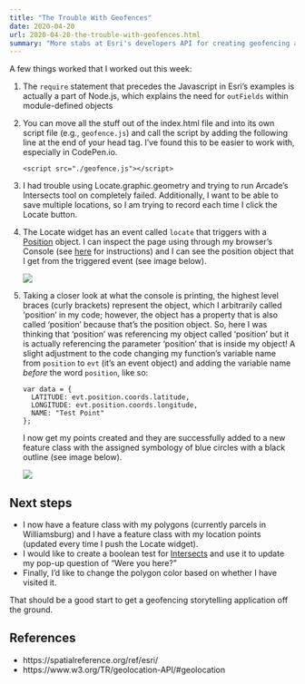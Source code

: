 ```yaml
---
title: "The Trouble With Geofences"
date: 2020-04-20
url: 2020-04-20-the-trouble-with-geofences.html
summary: "More stabs at Esri's developers API for creating geofencing application."
---
```


A few things worked that I worked out this week:

1. The `require` statement that precedes the Javascript in Esri's examples is actually a part of Node.js, which explains the need for `outFields` within module-defined objects
1. You can move all the stuff out of the index.html file and into its own script file (e.g., `geofence.js`) and call the script by adding the following line at the end of your head tag.
    I've found this to be easier to work with, especially in CodePen.io.

    ```
    <script src="./geofence.js"></script>
    ```
1. I had trouble using Locate.graphic.geometry and trying to run Arcade's Intersects tool on completely failed.
    Additionally, I want to be able to save multiple locations, so I am trying to record each time I click the Locate button.
1. The Locate widget has an event called `locate` that triggers with a [Position](https://www.w3.org/TR/geolocation-API/#position_interface) object.
    I can inspect the page using through my browser's Console (see [here](https://developer.mozilla.org/en-US/docs/Tools/Page_Inspector/How_to/Open_the_Inspector) for instructions) and I can see the position object that I get from the triggered event (see image below).

    ![](images/2020-04-20_geofence_console.png)
1. Taking a closer look at what the console is printing, the highest level braces (curly brackets) represent the object, which I arbitrarily called 'position' in my code; however, the object has a property that is also called 'position' because that's the position object.
    So, here I was thinking that 'position' was referencing my object called 'position' but it is actually referencing the parameter 'position' that is inside my object!
    A slight adjustment to the code changing my function's variable name from `position` to `evt` (it's an event object) and adding the variable name *before* the word `position`, like so:

    ```
    var data = {
      LATITUDE: evt.position.coords.latitude,
      LONGITUDE: evt.position.coords.longitude,
      NAME: "Test Point"
    };
    ```

    I now get my points created and they are successfully added to a new feature class with the assigned symbology of blue circles with a black outline (see image below).

    ![](images/2020-04-20_geolocated.png)

## Next steps
- I now have a feature class with my polygons (currently parcels in Williamsburg) and I have a feature class with my location points (updated every time I push the Locate widget).
- I would like to create a boolean test for [Intersects](https://developers.arcgis.com/arcade/function-reference/geometry_functions/#intersects) and use it to update my pop-up question of "Were you here?"
- Finally, I'd like to change the polygon color based on whether I have visited it.

That should be a good start to get a geofencing storytelling application off the ground.

## References
* https://spatialreference.org/ref/esri/
* https://www.w3.org/TR/geolocation-API/#geolocation
